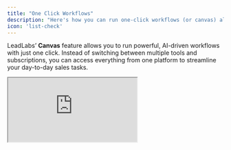 ```yaml
---
title: "One Click Workflows"
description: "Here's how you can run one-click workflows (or canvas) all the way from prospecting to closing."
icon: 'list-check'
---
```


LeadLabs’ **Canvas** feature allows you to run powerful, AI-driven workflows with just one click. Instead of switching between multiple tools and subscriptions, you can access everything from one platform to streamline your day-to-day sales tasks.

<iframe src="https://uppish-peacock.clueso.site/embed/62679dc5-3062-40a4-9d15-3f413a20f13a" className="w-full aspect-video" />

## Running a Canvas

1. Visit a **prospect’s LinkedIn profile**.
2. Click the **Run Canvas** button.
3. A list of all canvases in your library will appear.
4. Select the canvas you want to use (e.g., _Multi-Signal Outreach_).

Within a few seconds, LeadLabs will run the entire canvas automatically.

---

## Why Use One-Click Workflows?

LeadLabs combines the power of multiple frontier AI models into one seamless platform, eliminating the need for separate subscriptions:

- **Perplexity** → web research and public data collection
- **Claude** → logical reasoning and structured analysis
- **GPT** → creative writing and personalized messaging
- **LeadLabs proprietary models** → personality insights and active time detection

By blending these models, you can build workflows that are efficient, insightful, and personalized.

---

## Example: Multi-Signal Outreach Canvas

When you run the **Multi-Signal Outreach** canvas, LeadLabs:

- Generates multiple outreach ideas in seconds
- Provides 5\+ messaging variants with different subject lines
- Uses signals from the prospect’s profile \+ real-time web data
- Creates an **implementation framework** for outreach
- Applies **psychology-driven communication principles** to make messages resonate

---

## Benefits of Using Canvas

- **Single click execution** → no manual setup needed
- **All-in-one platform** → no need for separate AI tools
- **Personalized at scale** → messages crafted with prospect insights \+ psychology
- **Time-saving** → focus on relationships while AI handles the heavy lifting

---

## Need some help?

We pride ourselves on our impeccable support. Drop us an email at [hello@leadlabs.app](mailto:hello@leadlabs.app) and we will get back ASAP.